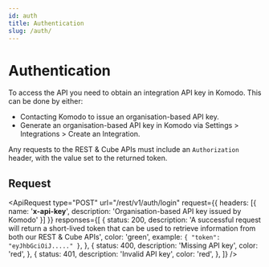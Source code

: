 ```yaml
---
id: auth
title: Authentication
slug: /auth/
---
```



# Authentication

To access the API you need to obtain an integration API key in Komodo. This can be done by
either:

-   Contacting Komodo to issue an organisation-based API key.
-   Generate an organisation-based API key in Komodo via Settings > Integrations > Create an Integration.

Any requests to the REST & Cube APIs must include an `Authorization` header, with the value set to the returned token.

## Request

<ApiRequest
    type="POST"
    url="/rest/v1/auth/login"
    request={{ headers: [{ name: '__x-api-key__', description: 'Organisation-based API key issued by Komodo' }] }}
    responses={[
        {
            status: 200,
            description:
                'A successful request will return a short-lived token that can be used to retrieve information from both our REST & Cube APIs',
            color: 'green',
            example: `{
    "token": "eyJhbGciOiJ....."
}`,
        },
        {
            status: 400,
            description: 'Missing API key',
            color: 'red',
        },
        {
            status: 401,
            description: 'Invalid API key',
            color: 'red',
        },
    ]}
/>
